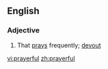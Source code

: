 ==English==

===Adjective===
{{en-adj}}

# That [[pray]]s frequently; [[devout]]

[[vi:prayerful]]
[[zh:prayerful]]
